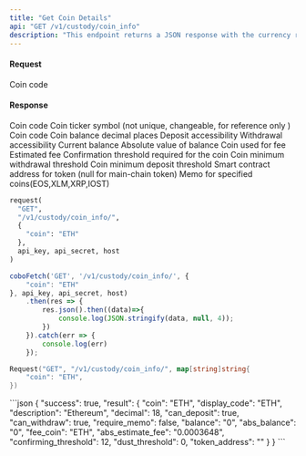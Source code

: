 ```yaml
---
title: "Get Coin Details"
api: "GET /v1/custody/coin_info"
description: "This endpoint returns a JSON response with the currency rate and unit for a given coin code. The endpoint requires authentication and takes a 'coin_code' parameter in the GET request."
---
```



#### Request

<ParamField body="coin" type="String" required>Coin code</ParamField>

#### Response
<ResponseField name="coin" type="String">Coin code</ResponseField>
<ResponseField name="display_code" type="String">Coin ticker symbol  (not unique, changeable, for reference only )</ResponseField>
<ResponseField name="description" type="String">Coin code</ResponseField>
<ResponseField name="decimal" type="Int">Coin balance decimal places</ResponseField>
<ResponseField name="can_deposit" type="bool">Deposit accessibility</ResponseField>
<ResponseField name="can_withdraw" type="bool">Withdrawal accessibility</ResponseField>
<ResponseField name="balance" type="String">Current balance</ResponseField>
<ResponseField name="abs_balance" type="String">Absolute value of balance</ResponseField>
<ResponseField name="fee_coin" type="String">Coin used for fee</ResponseField>
<ResponseField name="abs_estimate_fee" type="String">Estimated fee</ResponseField>
<ResponseField name="confirming_threshold" type="Int">Confirmation threshold required for the coin</ResponseField>
<ResponseField name="dust_threshold" type="Int">Coin minimum withdrawal threshold</ResponseField>
<ResponseField name="minimum_deposit_threshold" type="String">Coin minimum deposit threshold</ResponseField>
<ResponseField name="token_address" type="String">Smart contract address for token (null for main-chain token)</ResponseField>
<ResponseField name="require_memo" type="String">Memo for specified coins(EOS,XLM,XRP,IOST)</ResponseField>

<RequestExample>

```python Python
request(
  "GET",
  "/v1/custody/coin_info/",
  {
    "coin": "ETH"
  },
  api_key, api_secret, host
)
```

```javascript JavaScript
coboFetch('GET', '/v1/custody/coin_info/', {
    "coin": "ETH"
}, api_key, api_secret, host)
    .then(res => {
        res.json().then((data)=>{
            console.log(JSON.stringify(data, null, 4));
        })
    }).catch(err => {
        console.log(err)
    });
```

```go Go
Request("GET", "/v1/custody/coin_info/", map[string]string{
    "coin": "ETH",
})
```

</RequestExample>

<ResponseExample>
```json
{
  "success": true,
  "result": {
    "coin": "ETH",
    "display_code": "ETH",
    "description": "Ethereum",
    "decimal": 18,
    "can_deposit": true,
    "can_withdraw": true,
    "require_memo": false,
    "balance": "0",
    "abs_balance": "0",
    "fee_coin": "ETH",
    "abs_estimate_fee": "0.0003648",
    "confirming_threshold": 12,
    "dust_threshold": 0,
    "token_address": ""
  }
}
```
</ResponseExample>

